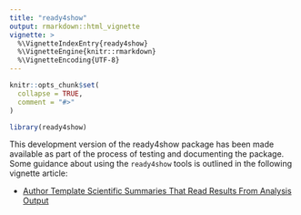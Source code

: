 ```yaml
---
title: "ready4show"
output: rmarkdown::html_vignette
vignette: >
  %\VignetteIndexEntry{ready4show}
  %\VignetteEngine{knitr::rmarkdown}
  %\VignetteEncoding{UTF-8}
---
```


```r
knitr::opts_chunk$set(
  collapse = TRUE,
  comment = "#>"
)
```

```r
library(ready4show)
```

This development version of the ready4show package has been made available as part of the process of testing and documenting the package. Some guidance about using the `ready4show` tools is outlined in the following vignette article:

- [Author Template Scientific Summaries That Read Results From Analysis Output](V_01.html)
